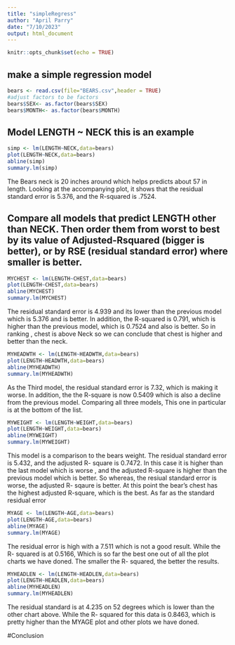 ```yaml
---
title: "simpleRegress"
author: "April Parry"
date: "7/10/2023"
output: html_document
---
```


```r
knitr::opts_chunk$set(echo = TRUE)
```

## make a simple regression model

```r
bears <- read.csv(file="BEARS.csv",header = TRUE)
#adjust factors to be factors
bears$SEX<- as.factor(bears$SEX)
bears$MONTH<- as.factor(bears$MONTH)
```

## Model LENGTH ~ NECK  this is an example  

```r
simp <- lm(LENGTH~NECK,data=bears)
plot(LENGTH~NECK,data=bears)
abline(simp)
summary.lm(simp)
```

The Bears neck is 20 inches around which helps predicts about 57 in length. Looking at the accompanying plot, it shows that the residual standard error is 5.376, and the R-squared is .7524.


## Compare all models that predict LENGTH other than NECK. Then order them from worst to best by its value of Adjusted-Rsquared (bigger is better), or by RSE (residual standard error) where smaller is better. 



```r
MYCHEST <- lm(LENGTH~CHEST,data=bears)
plot(LENGTH~CHEST,data=bears)
abline(MYCHEST)
summary.lm(MYCHEST)
```

The residual standard error is 4.939 and its lower than the previous model which is 5.376 and is better. In addition, the R-squared is 0.791, which is higher than the previous model, which is 0.7524 and also is better. So in ranking , chest is above Neck so we can conclude that chest is higher and better than the neck. 


```r
MYHEADWTH <- lm(LENGTH~HEADWTH,data=bears)
plot(LENGTH~HEADWTH,data=bears)
abline(MYHEADWTH)
summary.lm(MYHEADWTH)
```

As the Third model, the residual standard error is 7.32, which is making it worse. In addition, the the R-square is now 0.5409 which is also a decline from the previous model. Comparing all three models, This one in particular is at the bottom of the list. 



```r
MYWEIGHT <- lm(LENGTH~WEIGHT,data=bears)
plot(LENGTH~WEIGHT,data=bears)
abline(MYWEIGHT)
summary.lm(MYWEIGHT)
```

This model is a comparison to the bears weight. The residual standard error is 5.432, and the adjusted R- square is 0.7472. In this case it is higher than the last model which is worse , and the adjusted R-square is higher than the previous model which is better. So whereas, the resiual standard error is worse, the adjusted R- sqaure is better. At this point the bear's chest has the highest adjusted R-square, which is the best. As far as the standard residual error

```r
MYAGE <- lm(LENGTH~AGE,data=bears)
plot(LENGTH~AGE,data=bears)
abline(MYAGE)
summary.lm(MYAGE)
```

The residual error is high with a 7.511 which is not a good result. While the R- squared is at 0.5166, Which is so far the best one out of all the plot charts we have doned. The smaller the R- squared, the better the results. 



```r
MYHEADLEN <- lm(LENGTH~HEADLEN,data=bears)
plot(LENGTH~HEADLEN,data=bears)
abline(MYHEADLEN)
summary.lm(MYHEADLEN)
```


The residual standard is at 4.235 on 52 degrees which is lower than the other chart above. While the R- squared for this data is 0.8463, which is pretty higher than the MYAGE plot and other plots we have doned. 


#Conclusion

